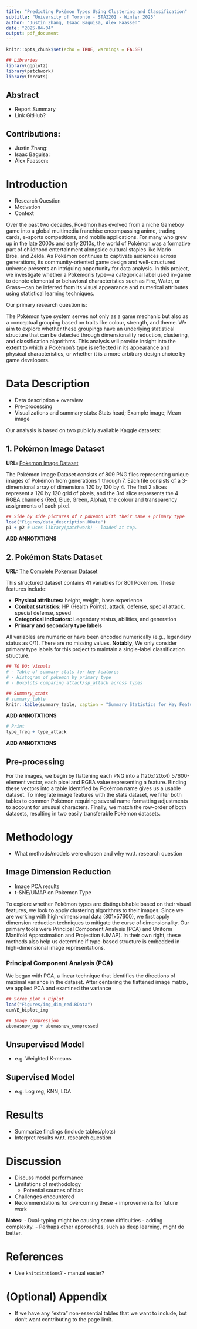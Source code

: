 ```yaml
---
title: "Predicting Pokémon Types Using Clustering and Classification"
subtitle: "University of Toronto - STA2201 - Winter 2025"
author: "Justin Zhang, Isaac Baguisa, Alex Faassen"
date: "2025-04-04"
output: pdf_document
---
```


```r
knitr::opts_chunk$set(echo = TRUE, warnings = FALSE)
```

```r
## Libraries
library(ggplot2)
library(patchwork)
library(forcats)
```

## Abstract

- Report Summary
- Link GitHub?

## Contributions:

- Justin Zhang:
- Isaac Baguisa:
- Alex Faassen:

# Introduction

- Research Question
- Motivation
- Context

Over the past two decades, Pokémon has evolved from a niche Gameboy game into a global multimedia franchise encompassing anime, trading cards, e-sports competitions, and mobile applications. For many who grew up in the late 2000s and early 2010s, the world of Pokémon was a formative part of childhood entertainment alongside cultural staples like Mario Bros. and Zelda. As Pokémon continues to captivate audiences across generations, its community-oriented game design and well-structured universe presents an intriguing opportunity for data analysis. In this project, we investigate whether a Pokémon's type—a categorical label used in-game to denote elemental or behavioral characteristics such as Fire, Water, or Grass—can be inferred from its visual appearance and numerical attributes using statistical learning techniques.

Our primary research question is:
\textit{Can clustering and classification methods uncover or predict a Pokémon’s type based on its image and statstical features?}

The Pokémon type system serves not only as a game mechanic but also as a conceptual grouping based on traits like colour, strength, and theme. We aim to explore whether these groupings have an underlying statistical structure that can be detected through dimensionality reduction, clustering, and classification algorithms. This analysis will provide insight into the extent to which a Pokémon’s type is reflected in its appearance and physical characteristics, or whether it is a more arbitrary design choice by game developers.

# Data Description

- Data description + overview
- Pre-processing
- Visualizations and summary stats: Stats head; Example image; Mean image

Our analysis is based on two publicly available Kaggle datasets:

## 1. Pokémon Image Dataset

**URL:** [Pokemon Image Dataset](https://www.kaggle.com/datasets/vishalsubbiah/pokemon-images-and-types)

The Pokémon Image Dataset consists of 809 PNG files representing unique images of Pokémon from generations 1 through 7. Each file consists of a 3-dimensional array of dimensions 120 by 120 by 4. The first 2 slices represent a 120 by 120 grid of pixels, and the 3rd slice represents the 4 RGBA channels (Red, Blue, Green, Alpha), the colour and transparency assignments of each pixel.

```r
## Side by side pictures of 2 pokemon with their name + primary type
load("Figures/data_description.RData")
p1 + p2 # Uses library(patchwork) - loaded at top.
```
**ADD ANNOTATIONS**

## 2. Pokémon Stats Dataset

**URL:** [The Complete Pokemon Dataset](https://www.kaggle.com/datasets/rounakbanik/pokemon)

This structured dataset contains 41 variables for 801 Pokémon. These features include:

- **Physical attributes:** height, weight, base experience
- **Combat statistics:** HP (Health Points), attack, defense, special attack, special defense, speed
- **Categorical indicators:** Legendary status, abilities, and generation
- **Primary and secondary type labels**

All variables are numeric or have been encoded numerically (e.g., legendary status as 0/1). There are no missing values. **Notably**, We only consider primary type labels for this project to maintain a single-label classification structure.

```r
## TO DO: Visuals
# - Table of summary stats for key features
# - Histogram of pokemon by primary type
# - Boxplots comparing attack/sp_attack across types

## Summary_stats
# summary_table
knitr::kable(summary_table, caption = "Summary Statistics for Key Features")
```
**ADD ANNOTATIONS**

```r
# Print
type_freq + type_attack
```
**ADD ANNOTATIONS**

## Pre-processing

For the images, we begin by flattening each PNG into a (120x120x4) 57600-element vector, each pixel and RGBA value representing a feature. Binding these vectors into a table identified by Pokémon name gives us a usable dataset. To integrate image features with the stats dataset, we filter both tables to common Pokémon requiring several name formatting adjustments to account for unusual characters. Finally, we match the row-order of both datasets, resulting in two easily transferable Pokémon datasets.

# Methodology

- What methods/models were chosen and why w.r.t. research question

## Image Dimension Reduction

- Image PCA results
- t-SNE/UMAP on Pokemon Type

To explore whether Pokémon types are distinguishable based on their visual features, we look to apply clustering algorithms to their images. Since we are working with high-dimensional data (801x57600), we first apply dimension reduction techniques to mitigate the curse of dimensionality. Our primary tools were Principal Component Analysis (PCA) and Uniform Manifold Approximation and Projection (UMAP). In their own right, these methods also help us determine if type-based structure is embedded in high-dimensional image representations.

### Principal Component Analysis (PCA)

We began with PCA, a linear technique that identifies the directions of maximal variance in the dataset. After centering the flattened image matrix, we applied PCA and examined the variance

```r
## Scree plot + Biplot
load("Figures/img_dim_red.RData")
cumVE_biplot_img
```

```r
## Image compression
abomasnow_og + abomasnow_compressed
```

## Unsupervised Model

- e.g. Weighted K-means

## Supervised Model

- e.g. Log reg, KNN, LDA

# Results

- Summarize findings (include tables/plots)
- Interpret results w.r.t. research question

# Discussion

- Discuss model performance
- Limitations of methodology
  - Potential sources of bias
- Challenges encountered
- Recommendations for overcoming these + improvements for future work

**Notes:**
- Dual-typing might be causing some difficulties - adding complexity.
- Perhaps other approaches, such as deep learning, might do better.

# References

- Use `knitcitations`? - manual easier?

# (Optional) Appendix

- If we have any "extra" non-essential tables that we want to include, but don't want contributing to the page limit.

